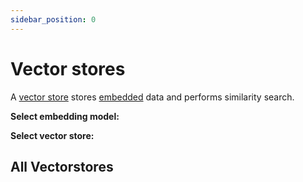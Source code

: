 ```yaml
---
sidebar_position: 0
---
```


# Vector stores

A [vector store](/oss/concepts/vectorstores) stores [embedded](/oss/concepts/embedding_models) data and performs similarity search.

**Select embedding model:**

<EmbeddingTabs/>

**Select vector store:**

<VectorStoreTabs/>

<CategoryTable category="vectorstores" />

## All Vectorstores

<IndexTable />
